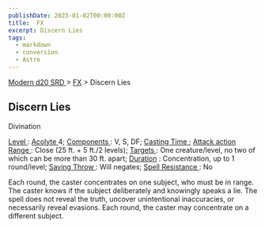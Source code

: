 ```yaml
---
publishDate: 2023-01-02T00:00:00Z
title:  FX
excerpt: Discern Lies
tags:
  - markdown
  - conversion
  - Astro
---
```


[ Modern d20 SRD ](/#modernD20) > [ FX](modern-d20-srd-fx-index) > Discern Lies

##  Discern Lies

Divination

[ Level ](modern-d20-srd-fx-level) : [ Acolyte ](modern-d20-srd-classes-advanced-acolyte) 4; [ Components ](modern-d20-srd-fx-components) : V, S, DF;
[ Casting Time ](modern-d20-srd-fx-casting-time) ; [ Attack action](modern-d20-srd-combat-attack-actions) [ Range ](modern-d20-srd-fx-range) :
Close (25 ft. + 5 ft./2 levels); [ Targets ](modern-d20-srd-fx-target) : One
creature/level, no two of which can be more than 30 ft. apart; [ Duration](modern-d20-srd-fx-duration) : Concentration, up to 1 round/level; [ Saving Throw ](modern-d20-srd-basics-saving-throws) : Will negates; [ Spell Resistance ](modern-d20-srd-special-abilities-spell-resistance) : No

Each round, the caster concentrates on one subject, who must be in range. The
caster knows if the subject deliberately and knowingly speaks a lie. The spell
does not reveal the truth, uncover unintentional inaccuracies, or necessarily
reveal evasions. Each round, the caster may concentrate on a different
subject.

